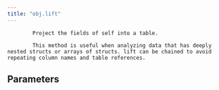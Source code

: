 ```yaml
---
title: "obj.lift"
---
```


            Project the fields of self into a table.

            This method is useful when analyzing data that has deeply nested structs or arrays of structs. lift can be chained to avoid repeating column names and table references.
            

## Parameters

